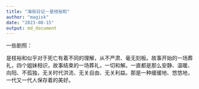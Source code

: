 ```yaml
---
title: "海街日记－是枝裕和"
author: "magisk"
date: "2023-08-15"
output: md_document
---
```


一些剧照：


















是枝裕和似乎对于死亡有着不同的理解，从不严肃、毫无刻板。故事开始的一场葬礼，四个姐妹相识，故事结束的一场葬礼，一切和解。一直都是那么安静、温暖、向阳、不孤独，无关时代洪流、无关自由、无关利益。那是一种缓缓地、悠悠地，一代又一代人保存着的美好。